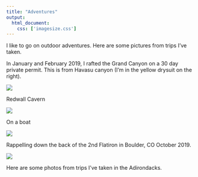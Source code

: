 ```yaml
---
title: "Adventures"
output: 
  html_document:
    css: ['imagesize.css']
---
```

I like to go on outdoor adventures. Here are some pictures from trips I've taken.

In January and February 2019, I rafted the Grand Canyon on a 30 day private permit.
This is from Havasu canyon (I'm in the yellow drysuit on the right).

![](~/phoebekoenig.github.io/photos for site/havasu.jpeg)


Redwall Cavern

![](~/phoebekoenig.github.io/photos for site/redwallcavern.jpeg)


On a boat

![](~/phoebekoenig.github.io/photos for site/onaboat.jpeg)




Rappelling down the back of the 2nd Flatiron in Boulder, CO October 2019. 

![](~/phoebekoenig.github.io/photos for site/flatiron.jpeg)

Here are some photos from trips I've taken in the Adirondacks.

